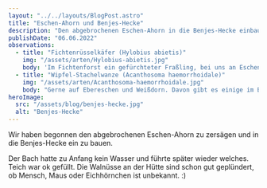 ```yaml
---
layout: "../../layouts/BlogPost.astro"
title: "Eschen-Ahorn und Benjes-Hecke"
description: "Den abgebrochenen Eschen-Ahorn in die Benjes-Hecke einbauen."
publishDate: "06.06.2022"
observations:
  - title: "Fichtenrüsselkäfer (Hylobius abietis)"
    img: "/assets/arten/Hylobius-abietis.jpg"
    body: 'Im Fichtenforst ein gefürchteter Fraßling, bei uns an Eschen & Erlen und eher harmlos. Im Refugium der "Schädlinge" :)   Erstmeldung bei https://kerbtier.de für MTB 5007 Köln 😎'
  - title: "Wipfel-Stachelwanze (Acanthosoma haemorrhoidale)"
    img: "/assets/arten/Acanthosoma-haemorrhoidale.jpg"
    body: "Gerne auf Ebereschen und Weißdorn. Davon gibt es einige im Biotop."
heroImage:
  src: "/assets/blog/benjes-hecke.jpg"
  alt: "Benjes-Hecke"
---
```



Wir haben begonnen den abgebrochenen Eschen-Ahorn zu zersägen und in die Benjes-Hecke ein zu bauen.

Der Bach hatte zu Anfang kein Wasser und führte später wieder welches.
Teich war ok gefüllt.
Die Walnüsse an der Hütte sind schon gut geplündert, ob Mensch, Maus oder Eichhörnchen ist unbekannt. :)

<Cards observations={frontmatter.observations} />
